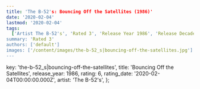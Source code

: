 ```yaml
---
title: 'The B-52's: Bouncing Off the Satellites (1986)'
date: '2020-02-04'
lastmod: '2020-02-04'
tags:
  ['Artist The B-52's', 'Rated 3', 'Release Year 1986', 'Release Decade 1980']
summary: 'Rated 3'
authors: ['default']
images: ['/content/images/the-b-52_s|bouncing-off-the-satellites.jpg']
---
```


  key: 'the-b-52_s|bouncing-off-the-satellites',
  title: 'Bouncing Off the Satellites',
  release_year: 1986,
  rating: 6,
  rating_date: '2020-02-04T00:00:00.000Z',
  artist: 'The B-52's',
};

<MusicRating data={data} />
